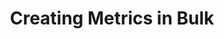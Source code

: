 ---
title: Creating Metrics in Bulk
openapi: post /test_framework/v1/metrics-external/bulk_create/
---